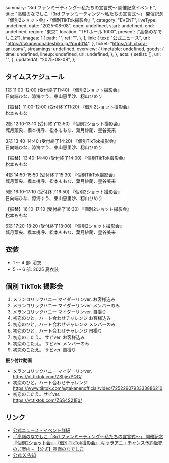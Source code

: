   summary: "3rd ファンミーティング〜私たちの宣言式〜 開催記念イベント",
  title:
    "高嶺のなでしこ「3rd ファンミーティング〜私たちの宣言式〜」 開催記念 『個別2ショット会』・『個別TikTok撮影会』",
  category: "EVENT",
  liveType: undefined,
  date: "2025-08-08",
  open: undefined,
  start: undefined,
  end: undefined,
  region: "東京",
  location: "TFTホール 1000",
  present: ["高嶺のなでしこ2"],
  images: [
    {
      path: "",
      ref: "",
    },
  ],
  link: {
    text: "公式ニュース",
    url: "https://takanenonadeshiko.jp/?p=4014",
  },
  ticket: "https://ch.chara-ani.com/",
  streamings: undefined,
  overview: {
    timetable: undefined,
    goods: {
      time: undefined,
      lineup: undefined,
      url: undefined,
    },
  },
  acts: {
    setlist: [],
    url: "",
  },
  updatedAt: "2025-08-08",
};

## タイムスケジュール

1部 11:00-12:00 (受付終了11:40) 『個別2ショット撮影会』<br/>
日向端ひな、涼海すう、東山恵里沙、籾山ひめり

【振替】11:00-12:00 (受付終了11:20) 『個別2ショット撮影会』<br/>
松本ももな

2部 12:10-13:10 (受付終了12:50) 『個別2ショット撮影会』<br/>
城月菜央、橋本桃呼、松本ももな、葉月紗蘭、星谷美来

3部 13:40-14:40 (受付終了14:20) 『個別TikTok撮影会』<br/>
日向端ひな、涼海すう、東山恵里沙、籾山ひめり

【振替】13:40-14:40 (受付終了14:00) 『個別TikTok撮影会』<br/>
松本ももな

4部 14:50-15:50 (受付終了15:30) 『個別TikTok撮影会』<br/>
城月菜央、橋本桃呼、松本ももな、葉月紗蘭、星谷美来

5部 16:10-17:10 (受付終了16:50) 『個別2ショット撮影会』<br/>
日向端ひな、涼海すう、東山恵里沙、籾山ひめり

【振替】16:10-17:10 (受付終了16:30) 『個別2ショット撮影会』<br/>
松本ももな

6部 17:20-18:20 (受付終了18:00) 『個別2ショット撮影会』<br/>
城月菜央、橋本桃呼、松本ももな、葉月紗蘭、星谷美来

## 衣装

- 1 〜 4 部: 浴衣
- 5 〜 6 部: 2025 夏衣装

## 個別 TikTok 撮影会

1. メランコリックハニー マイダーリンver. お客様込み
1. メランコリックハニー マイダーリンver. メンバーのみ
1. メランコリックハニー マイダーリンver. 自撮り
1. 初恋のひと。ハート合わせチャレンジ お客様込み
1. 初恋のひと。ハート合わせチャレンジ メンバーのみ
1. 初恋のひと。ハート合わせチャレンジ 自撮り
1. 初恋のこたえ。 サビver. お客様込み
1. 初恋のこたえ。 サビver. メンバーのみ
1. 初恋のこたえ。 サビver. 自撮り

**振り付け動画**

- メランコリックハニー マイダーリンver.<br/>
  https://vt.tiktok.com/ZShjexPQG/
- 初恋のひと。ハート合わせチャレンジ<br/>
  https://www.tiktok.com/@takanenofficial/video/7252290793333886210
- 初恋のこたえ。サビver.<br/>
  https://vt.tiktok.com/ZSS4S21Eg/

## リンク

- [公式ニュース - イベント詳細](https://takanenonadeshiko.jp/?p=4116)
- [「高嶺のなでしこ「3rd ファンミーティング〜私たちの宣言式〜」 開催記念 『個別2ショット会』・『個別TikTok撮影会』 キャラアニ・チャンス予約販売のご案内 – 【公式】高嶺のなでしこ](https://takanenonadeshiko.jp/?p=4014)
- [公式 X 告知](https://x.com/takanenofficial/status/1944678308719046765)
